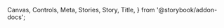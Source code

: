   Canvas,
  Controls,
  Meta,
  Stories,
  Story,
  Title,
} from '@storybook/addon-docs';



<Meta of={ButtonStories} />

<Title />

<Markdown>{_01_Overview}</Markdown>

<Canvas of={ButtonStories.Default} sourceState="shown" withToolbar="true" />
<Controls of={ButtonStories.Default} />

<Markdown>{_02_Usage}</Markdown>

## Component Properties

<Markdown>{_03_Kind}</Markdown>
<Canvas>
  <Story of={ButtonStories.Kinds} />
</Canvas>

<Markdown>{_04_Emphasis}</Markdown>
<Canvas>
  <Story of={ButtonStories.Emphasis} />
</Canvas>

<Markdown>{_05_Size}</Markdown>
<Canvas>
  <Story of={ButtonStories.Size} />
</Canvas>

<Markdown>{_06_State}</Markdown>
<Canvas>
  <Story of={ButtonStories.Disabled} />
</Canvas>

<Markdown>{_07_OtherProperties}</Markdown>

<Markdown>{_08_BestPractices}</Markdown>

<Stories />

